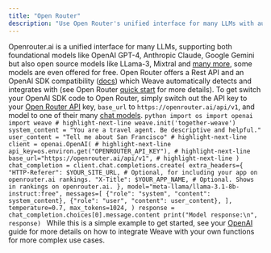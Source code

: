 ```yaml
---
title: "Open Router"
description: "Use Open Router's unified interface for many LLMs with automatic Weave integration"
---
```

Openrouter.ai is a unified interface for many LLMs, supporting both foundational models like OpenAI GPT-4, Anthropic Claude, Google Gemini but also open source models like LLama-3, Mixtral and [many more](https://openrouter.ai/models), some models are even offered for free. Open Router offers a Rest API and an OpenAI SDK compatibility ([docs](https://docs.together.ai/docs/openai-api-compatibility)) which Weave automatically detects and integrates with (see Open Router [quick start](https://openrouter.ai/docs/quick-start) for more details). To get switch your OpenAI SDK code to Open Router, simply switch out the API key to your [Open Router API](https://openrouter.ai/docs/api-keys) key, `base_url` to `https://openrouter.ai/api/v1`, and model to one of their many [chat models](https://openrouter.ai/docs/models). ```python import os import openai import weave # highlight-next-line weave.init('together-weave') system_content = "You are a travel agent. Be descriptive and helpful." user_content = "Tell me about San Francisco" # highlight-next-line client = openai.OpenAI( # highlight-next-line api_key=os.environ.get("OPENROUTER_API_KEY"), # highlight-next-line base_url="https://openrouter.ai/api/v1", # highlight-next-line ) chat_completion = client.chat.completions.create( extra_headers={ "HTTP-Referer": $YOUR_SITE_URL, # Optional, for including your app on openrouter.ai rankings. "X-Title": $YOUR_APP_NAME, # Optional. Shows in rankings on openrouter.ai. }, model="meta-llama/llama-3.1-8b-instruct:free", messages=[ {"role": "system", "content": system_content}, {"role": "user", "content": user_content}, ], temperature=0.7, max_tokens=1024, ) response = chat_completion.choices[0].message.content print("Model response:\n", response) ``` While this is a simple example to get started, see your [OpenAI](/guides/integrations/openai#track-your-own-ops) guide for more details on how to integrate Weave with your own functions for more complex use cases.